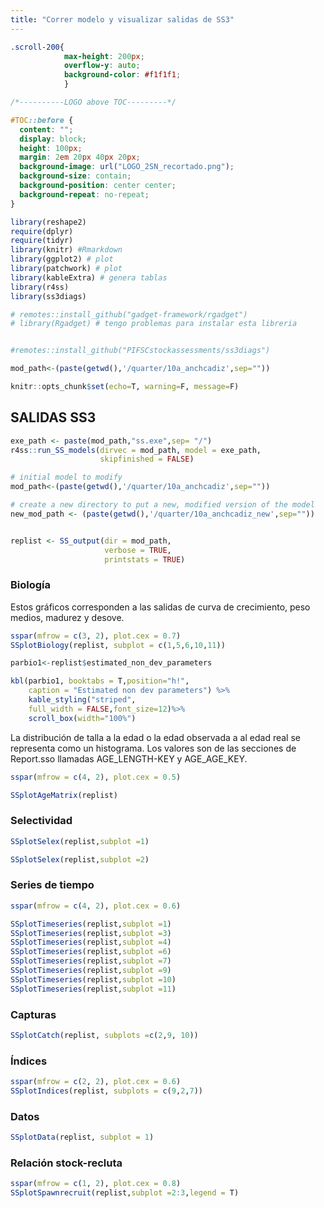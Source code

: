 ```yaml
---
title: "Correr modelo y visualizar salidas de SS3"
---
```



```css
.scroll-200{
            max-height: 200px; 
            overflow-y: auto; 
            background-color: #f1f1f1;
            }
```


```css

/*----------LOGO above TOC---------*/

#TOC::before {
  content: "";
  display: block;
  height: 100px;
  margin: 2em 20px 40px 20px;
  background-image: url("LOGO_2SN_recortado.png");
  background-size: contain;
  background-position: center center;
  background-repeat: no-repeat;
}

```


```r

library(reshape2)
require(dplyr)
require(tidyr)
library(knitr) #Rmarkdown
library(ggplot2) # plot
library(patchwork) # plot
library(kableExtra) # genera tablas
library(r4ss)
library(ss3diags)

# remotes::install_github("gadget-framework/rgadget")
# library(Rgadget) # tengo problemas para instalar esta libreria


#remotes::install_github("PIFSCstockassessments/ss3diags")

mod_path<-(paste(getwd(),'/quarter/10a_anchcadiz',sep=""))

knitr::opts_chunk$set(echo=T, warning=F, message=F)

```




## SALIDAS SS3 {.tabset .tabset-fade .tabset-pills}

```r

exe_path <- paste(mod_path,"ss.exe",sep= "/")
r4ss::run_SS_models(dirvec = mod_path, model = exe_path, 
                    skipfinished = FALSE)


```

```r

# initial model to modify
mod_path<-(paste(getwd(),'/quarter/10a_anchcadiz',sep=""))

# create a new directory to put a new, modified version of the model
new_mod_path <- (paste(getwd(),'/quarter/10a_anchcadiz_new',sep=""))


replist <- SS_output(dir = mod_path, 
                     verbose = TRUE,
                     printstats = TRUE)

```


### Biología

Estos gráficos corresponden a las salidas de curva de crecimiento,  peso medios, madurez y desove.


```r

sspar(mfrow = c(3, 2), plot.cex = 0.7)
SSplotBiology(replist, subplot = c(1,5,6,10,11))

```


```r

parbio1<-replist$estimated_non_dev_parameters

kbl(parbio1, booktabs = T,position="h!",
    caption = "Estimated non dev parameters") %>%
    kable_styling("striped",
    full_width = FALSE,font_size=12)%>% 
    scroll_box(width="100%")

```

La distribución de talla a la edad o la edad observada a al edad real se representa como un histograma. Los valores son de las secciones de Report.sso llamadas AGE_LENGTH-KEY y AGE_AGE_KEY.


```r

sspar(mfrow = c(4, 2), plot.cex = 0.5)

SSplotAgeMatrix(replist)

```

### Selectividad

```r

SSplotSelex(replist,subplot =1)

```

```r

SSplotSelex(replist,subplot =2)

```

### Series de tiempo

```r

sspar(mfrow = c(4, 2), plot.cex = 0.6)

SSplotTimeseries(replist,subplot =1)
SSplotTimeseries(replist,subplot =3)
SSplotTimeseries(replist,subplot =4)
SSplotTimeseries(replist,subplot =6)
SSplotTimeseries(replist,subplot =7)
SSplotTimeseries(replist,subplot =9)
SSplotTimeseries(replist,subplot =10)
SSplotTimeseries(replist,subplot =11)

```


### Capturas

```r

SSplotCatch(replist, subplots =c(2,9, 10))

```

### Índices

```r
sspar(mfrow = c(2, 2), plot.cex = 0.6)
SSplotIndices(replist, subplots = c(9,2,7))

```

### Datos

```r

SSplotData(replist, subplot = 1)

```

### Relación stock-recluta

```r
sspar(mfrow = c(1, 2), plot.cex = 0.8)
SSplotSpawnrecruit(replist,subplot =2:3,legend = T)

```
